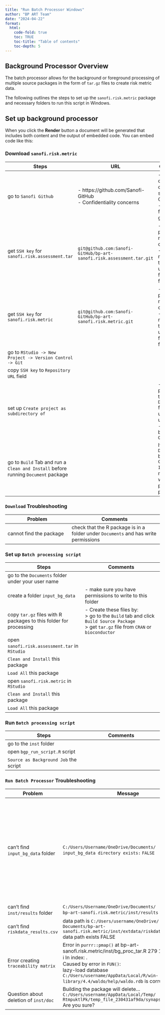 ```yaml
---
title: "Run Batch Processor Windows"
author: "BP ART Team"
date: "2024-04-22"
format:
  html:
    code-fold: true
    toc: TRUE
    toc-title: "Table of contents"
    toc-depth: 5
---
```


## **Background Processor Overview**

The batch processor allows for the background or foreground processing of multiple source packages in the form of `tar.gz` files to create risk metric data.

The following outlines the steps to set up the `sanofi.risk.metric` package and necessary folders to run this script in Windows.

## **Set up background processor**

When you click the **Render** button a document will be generated that includes both content and the output of embedded code. You can embed code like this:

### Download `sanofi.risk.metric`

::: {#tbl:download-table}
| Steps                                                                             | URL                                                                  | Comments                                                                                               |
|------------------------|------------------------|------------------------|
| go to `Sanofi Github`                                                             | \- https://github.com/Sanofi-GitHub <br> - Confidentiality concerns  | \- This will change to open source on GitHub <br> - need to follow `OSPO` guidelines                   |
| get `SSH key` for `sanofi.risk.assessment.tar`                                    | `git@github.com:Sanofi-GitHub/bp-art-sanofi.risk.assessment.tar.git` | \- The package name will change <br> - at the moment, this has two utility functions for tar files     |
| get `SSH key` for `sanofi.risk.metric`                                            | `git@github.com:Sanofi-GitHub/bp-art-sanofi.risk.metric.git`         | \- The package name will change <br> - at the moment, this has two utility functions for tar files     |
| go to `RStudio -> New Project -> Version Control -> Git`                          |                                                                      |                                                                                                        |
| copy `SSH key` to `Repository URL` field                                          |                                                                      |                                                                                                        |
| set up `Create project as subdirectory of`                                        |                                                                      | \- set up project in the `Documents` folder under your user name <br> - This can be in your `OneDrive` |
| go to `Build` Tab and run a `Clean and Install` before running `Document` package |                                                                      | If you run `Document` before `Clean and Install`, it may not work due to permissions problems          |
:::

### `Download` Troubleshooting

::: {#tbl:download-troubleshoot-table}
| Problem | Comments |
|-------|----------|
| cannot find the package |check that the R package is in a folder under `Documents` and has write permissions         |
:::

### Set up `Batch processing script`

::: {#tbl:set-batch-processor-table}
| Steps                                                             | Comments                                                                                                                                         |
|------------------------------------|------------------------------------|
| go to the `Documents` folder under your user name                 |                                                                                                                                                  |
| create a folder `input_bg_data`                                   | \- make sure you have permissions to write to this folder                                                                                        |
| copy `tar.gz` files with R packages to this folder for processing | \- Create these files by: <br> \>    go to the `Build` tab and click `Build Source Package` <br> \>    get `tar.gz` file from `CRAN` or `bioconductor` |
| open `sanofi.risk.assessment.tar` in `RStudio` |    |
| `Clean and Install` this package | |
| `Load All` this package |
| open `sanofi.risk.metric` in `RStudio` |    |
| `Clean and Install` this package | |
| `Load All` this package |
:::

### Run `Batch processing script`

::: {#tbl:run-batch-processor-table}
| Steps                       | Comments                                                                   |
|------------------------------------|------------------------------------|
| go to the `inst` folder     |                                                                            |
| open `bgp_run_script.R` script |                                                                            |
| `Source as Background Job` the script         | |
:::

### `Run Batch Processor` Troubleshooting

::: {#tbl:bgp-troubleshoot-table}
| Problem | Message | Comments |
|-------|----------| ----------|
| can't find `input_bg_data` folder| `C:/Users/Username/OneDrive/Documents/` <br> `input_bg_data directory exists:` `FALSE` | \- check folder exists <br> - check if you have write permissions for folder <br> - `Restart R`, <br> -`Clean and Install` package <br> - `Load All` package <br> - run script again |
| can't find `inst/results` folder | `C:/Users/Username/OneDrive/Documents/` <br> `bp-art-sanofi.risk.metric/inst/results exists:` `FALSE` | as above |
| can't find `riskdata_results.csv` | data path is `C:/Users/username/OneDrive/` <br> `Documents/bp-art-sanofi.risk.metric/inst/extdata/riskdata_results.csv` <br> data path exists FALSE | as above |
| Error creating `traceability matrix` | Error in `purrr::pmap()` at bp-art-sanofi.risk.metric/inst/bg_proc_tar.R 279 1  <br> ℹ In index: .<br> Caused by error in `FUN()`: <br> lazy-load database `C:/Users/username/AppData/Local/R/win-library/4.4/waldo/help/waldo.rdb` is corrupt | as above |
| Question about deletion of `inst/doc` | Building the package will delete... <br> `C:/Users/username/AppData/Local/Temp/` <br> `RtmpuktlPk/temp_file_230431af9da/synapser/inst/doc` Are you sure? | 1 `Yes` |
:::
